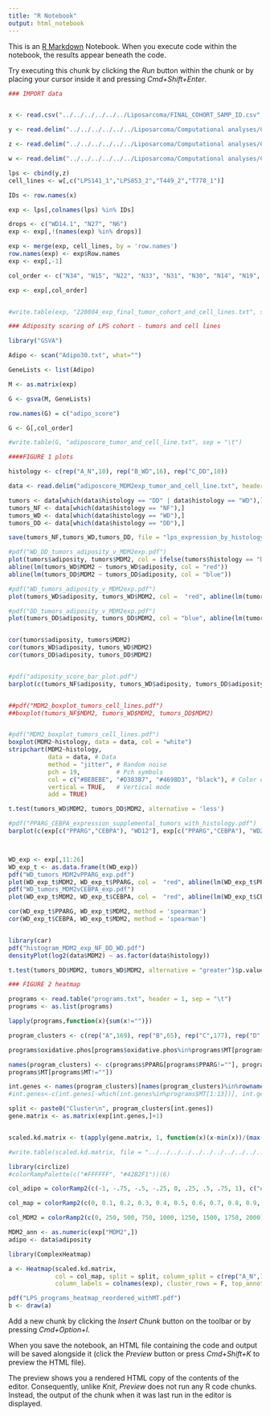 ```yaml
---
title: "R Notebook"
output: html_notebook
---
```


This is an [R Markdown](http://rmarkdown.rstudio.com) Notebook. When you execute code within the notebook, the results appear beneath the code. 

Try executing this chunk by clicking the *Run* button within the chunk or by placing your cursor inside it and pressing *Cmd+Shift+Enter*. 

```r

### IMPORT data


x <- read.csv("../../../../../../Liposarcoma/FINAL_COHORT_SAMP_ID.csv", row.names = 1)

y <- read.delim("../../../../../../Liposarcoma/Computational analyses/Chadi_analysis/RNA-Seq_Final_Matrix/Cohort1/Liposarcoma_Cohort1_TPM_Matrix.txt", sep = "\t", header = TRUE, row.names = 1)

z <- read.delim("../../../../../../Liposarcoma/Computational analyses/Chadi_analysis/RNA-Seq_Final_Matrix/Cohort2/Liposarcoma_Cohort2_TPM_Matrix.txt", sep = "\t", header = TRUE, row.names = 1)

w <- read.delim("../../../../../../Liposarcoma/Computational analyses/Chadi_analysis/RNA-Seq_Cell_Lines/Cell_Lines_TPM_Matrix.txt", sep = "\t", header = TRUE, row.names = 1)

lps <- cbind(y,z)
cell_lines <- w[,c("LPS141_1","LPS853_2","T449_2","T778_1")]

IDs <- row.names(x)

exp <- lps[,colnames(lps) %in% IDs]

drops <- c("WD14.1", "N27", "N6")
exp <- exp[,!(names(exp) %in% drops)]

exp <- merge(exp, cell_lines, by = 'row.names')
row.names(exp) <- exp$Row.names
exp <- exp[,-1]

col_order <- c("N34", "N15", "N22", "N33", "N31", "N30", "N14", "N19", "N10", "N12", "WD36", "WD34", "WD24", "WD33", "WD12", "WD15", "WD23", "WD22", "WD4", "WD10", "WD14", "WD19", "WD13", "WD28", "WD30", "WD5", "DD30", "DD20", "DD10", "DD2", "DD1", "DD15", "DD35", "DD36", "DD31", "DD_SS", "LPS141_1","LPS853_2","T449_2","T778_1")

exp <- exp[,col_order]


#write.table(exp, "220804_exp_final_tumor_cohort_and_cell_lines.txt", sep = "\t")

```





```r

### Adiposity scoring of LPS cohort - tumors and cell lines

library("GSVA")

Adipo <- scan("Adipo30.txt", what="")

GeneLists <- list(Adipo)

M <- as.matrix(exp)

G <- gsva(M, GeneLists)

row.names(G) = c("adipo_score")

G <- G[,col_order]

#write.table(G, "adiposcore_tumor_and_cell_line.txt", sep = "\t")


```


```r


####FIGURE 1 plots

histology <- c(rep("A_N",10), rep("B_WD",16), rep("C_DD",10))

data <- read.delim("adiposcore_MDM2exp_tumor_and_cell_line.txt", header = TRUE, sep = "\t")

tumors <- data[which(data$histology == "DD" | data$histology == "WD"),]
tumors_NF <- data[which(data$histology == "NF"),]
tumors_WD <- data[which(data$histology == "WD"),] 
tumors_DD <- data[which(data$histology == "DD"),] 

save(tumors_NF,tumors_WD,tumors_DD, file = "lps_expression_by_histology.RData")

#pdf("WD_DD_tumors_adiposity_v_MDM2exp.pdf")
plot(tumors$adiposity, tumors$MDM2, col = ifelse(tumors$histology == "DD", "blue", "red"), cex = 1.5)
abline(lm(tumors_WD$MDM2 ~ tumors_WD$adiposity, col = "red"))
abline(lm(tumors_DD$MDM2 ~ tumors_DD$adiposity, col = "blue"))

#pdf("WD_tumors_adiposity_v_MDM2exp.pdf")
plot(tumors_WD$adiposity, tumors_WD$MDM2, col =  "red", abline(lm(tumors_WD$MDM2 ~ tumors_WD$adiposity)), xlim = c(-1,1), cex = 1.5)

#pdf("DD_tumors_adiposity_v_MDM2exp.pdf")
plot(tumors_DD$adiposity, tumors_DD$MDM2, col = "blue", abline(lm(tumors_DD$MDM2 ~ tumors_DD$adiposity)), xlim = c(-1,1), cex = 1.5)


cor(tumors$adiposity, tumors$MDM2)
cor(tumors_WD$adiposity, tumors_WD$MDM2)
cor(tumors_DD$adiposity, tumors_DD$MDM2)


#pdf("adiposity_score_bar_plot.pdf")
barplot(c(tumors_NF$adiposity, tumors_WD$adiposity, tumors_DD$adiposity))


##pdf("MDM2_boxplot_tumors_cell_lines.pdf")
##boxplot(tumors_NF$MDM2, tumors_WD$MDM2, tumors_DD$MDM2)


#pdf("MDM2_boxplot_tumors_cell_lines.pdf")
boxplot(MDM2~histology, data = data, col = "white")
stripchart(MDM2~histology,
           data = data, # Data
           method = "jitter", # Random noise
           pch = 19,          # Pch symbols
           col = c("#BEBEBE", "#D383B7", "#4698D3", "black"), # Color of the symbol
           vertical = TRUE,   # Vertical mode
           add = TRUE)

t.test(tumors_WD$MDM2, tumors_DD$MDM2, alternative = 'less')

#pdf("PPARG_CEBPA_expression_supplemental_tumors_with_histology.pdf")
barplot(c(exp[c("PPARG","CEBPA"), "WD12"], exp[c("PPARG","CEBPA"), "WD23"], exp[c("PPARG","CEBPA"), "WD4"], exp[c("PPARG","CEBPA"), "DD15"]))



WD_exp <- exp[,11:26]
WD_exp_t <- as.data.frame(t(WD_exp))
pdf("WD_tumors_MDM2vPPARG_exp.pdf")
plot(WD_exp_t$MDM2, WD_exp_t$PPARG, col =  "red", abline(lm(WD_exp_t$PPARG ~ WD_exp_t$MDM2)), cex = 1.5)
pdf("WD_tumors_MDM2vCEBPA_exp.pdf")
plot(WD_exp_t$MDM2, WD_exp_t$CEBPA, col =  "red", abline(lm(WD_exp_t$CEBPA ~ WD_exp_t$MDM2)), cex = 1.5)

cor(WD_exp_t$PPARG, WD_exp_t$MDM2, method = 'spearman')
cor(WD_exp_t$CEBPA, WD_exp_t$MDM2, method = 'spearman')


library(car)
pdf("histogram_MDM2_exp_NF_DD_WD.pdf")
densityPlot(log2(data$MDM2) ~ as.factor(data$histology)) 

t.test(tumors_DD$MDM2, tumors_WD$MDM2, alternative = "greater")$p.value

```


```r
### FIGURE 2 heatmap

programs <- read.table("programs.txt", header = 1, sep = "\t")
programs <- as.list(programs)

lapply(programs,function(x){sum(x!="")})

program_clusters <- c(rep("A",169), rep("B",65), rep("C",177), rep("D",285), rep("E",199), rep("I",177), rep("F",93), rep("J",230), rep("H",172), rep("G",148), rep("K", 13))

programs$oxidative.phos[programs$oxidative.phos%in%programs$MT[programs$MT!=""]] <- ""

names(program_clusters) <- c(programs$PPARG[programs$PPARG!=""], programs$oxidative.phos[programs$oxidative.phos!=""], programs$fatty.acid.metabolism[programs$fatty.acid.metabolism!=""], programs$cell.cycle[programs$cell.cycle!=""], programs$P53.response[programs$P53.response!=""], programs$mRNA.processing[programs$mRNA.processing!=""], programs$viral.response[programs$viral.response!=""], programs$carbohydrate.metabolic.process[programs$carbohydrate.metabolic.process!=""], programs$skeletal.system.devel[programs$skeletal.system.devel!=""], programs$endoplasmic.reticulum.and.vessicle.trafficking[programs$endoplasmic.reticulum.and.vessicle.trafficking!=""],
programs$MT[programs$MT!=""])

int.genes <- names(program_clusters)[names(program_clusters)%in%rownames(exp)]
#int.genes<-c(int.genes[-which(int.genes%in%programs$MT[1:13])], int.genes[which(int.genes%in%programs$MT[1:13])])

split <- paste0("Cluster\n", program_clusters[int.genes])
gene.matrix <- as.matrix(exp[int.genes,]+1)


scaled.kd.matrix <- t(apply(gene.matrix, 1, function(x)(x-min(x))/(max(x)-min(x))))

#write.table(scaled.kd.matrix, file = "../../../../../../../../../../../samanthabevill/Desktop/scaled_matrix.txt", sep = "\t")

library(circlize)
#colorRampPalette(c("#FFFFFF", "#42B2F1"))(6)

col_adipo = colorRamp2(c(-1, -.75, -.5, -.25, 0, .25, .5, .75, 1), c("#FFFFFF", "#F6F6F6", "#EEEEEE", "#E6E6E6", "#DEDEDE", "#D6D6D6", "#CECECE", "#C6C6C6", "#BEBEBE"))

col_map = colorRamp2(c(0, 0.1, 0.2, 0.3, 0.4, 0.5, 0.6, 0.7, 0.8, 0.9, 1), c("#FFFFFF", "#D9EFFC", "#B3E0F9", "#8DD0F6", "#67C1F3", "#42B2F1", "#26A7EF", "#1CA3EE", "#139FEE", "#099BED", "#0098ED"))

col_MDM2 = colorRamp2(c(0, 250, 500, 750, 1000, 1250, 1500, 1750, 2000), c("#FFFFFF", "#FCE7E2", "#FAD0C5", "#F8B9A8", "#F6A28B", "#F38A6E", "#F17351", "#EF5C34", "#ED4518"))

MDM2_ann <- as.numeric(exp["MDM2",])
adipo <- data$adiposity

library(ComplexHeatmap)

a <- Heatmap(scaled.kd.matrix,
             col = col_map, split = split, column_split = c(rep("A_N",10), rep("B_WD",16), rep("C_DD",10), rep("D_CL", 4)), border = TRUE, show_row_names = F, name = "LPS programs", cluster_columns = F,
             column_labels = colnames(exp), cluster_rows = F, top_annotation = HeatmapAnnotation(adiposity=adipo, MDM2 = MDM2_ann, col = list(adiposity = col_adipo, MDM2 = col_MDM2), simple_anno_size = unit(0.3, "cm")))

pdf("LPS_programs_heatmap_reordered_withMT.pdf")
b <- draw(a)

```




Add a new chunk by clicking the *Insert Chunk* button on the toolbar or by pressing *Cmd+Option+I*.

When you save the notebook, an HTML file containing the code and output will be saved alongside it (click the *Preview* button or press *Cmd+Shift+K* to preview the HTML file). 

The preview shows you a rendered HTML copy of the contents of the editor. Consequently, unlike *Knit*, *Preview* does not run any R code chunks. Instead, the output of the chunk when it was last run in the editor is displayed.

